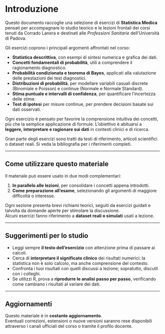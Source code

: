 # Introduzione {.unnumbered}

Questo documento raccoglie una selezione di esercizi di **Statistica Medica** pensati per accompagnare lo studio teorico e le lezioni frontali dei corsi tenuti da Corrado Lanera e destinati alle *Professioni Sanitarie* dell’Università di Padova.

Gli esercizi coprono i principali argomenti affrontati nel corso:

-   **Statistica descrittiva**, con esempi di sintesi numerica e grafica dei dati.\
-   **Concetti fondamentali di probabilità**, utili a comprendere il ragionamento diagnostico.\
-   **Probabilità condizionata e teorema di Bayes**, applicati alla valutazione delle prestazioni dei test diagnostici.
-   **Distribuzioni di probabilità**, per modellare variabili casuali discrete (Binomiale e Poisson) e continue (Normale e Normale Standard).\
-   **Stima puntuale e intervalli di confidenza**, per quantificare l’incertezza delle stime.\
-   **Test di ipotesi** per misure continue, per prendere decisioni basate sui dati osservati.\

Ogni esercizio è pensato per favorire la comprensione intuitiva dei concetti, più che la semplice applicazione di formule. L’obiettivo è abituarsi a **leggere, interpretare e ragionare sui dati** in contesti clinici e di ricerca.

Gran parte degli esercizi sono tratti da testi di riferimento, articoli scientifici o dataset reali. Si veda la bibliografia per i riferimenti completi.

------------------------------------------------------------------------

## Come utilizzare questo materiale {.unnumbered}

Il materiale può essere usato in due modi complementari:

1.  **In parallelo alle lezioni**, per consolidare i concetti appena introdotti.\
2.  **Come preparazione all’esame**, selezionando gli argomenti di maggiore difficoltà o interesse.

Ogni sezione presenta brevi richiami teorici, seguiti da esercizi guidati e talvolta da domande aperte per stimolare la discussione.\
Alcuni esercizi fanno riferimento a **dataset reali o simulati** usati a lezione.

------------------------------------------------------------------------

## Suggerimenti per lo studio {.unnumbered}

-   Leggi sempre **il testo dell’esercizio** con attenzione prima di passare ai calcoli.\
-   Cerca di **interpretare il significato clinico** dei risultati numerici: la statistica non è solo calcolo, ma anche comprensione del contesto.\
-   Confronta i tuoi risultati con quelli discussi a lezione; sopratutto, discutli con i colleghi.\
-   Se utilizzi R, prova a **riprodurre le analisi passo per passo**, verificando come cambiano i risultati al variare dei dati.

------------------------------------------------------------------------

## Aggiornamenti {.unnumbered}

Questo materiale è in **costante aggiornamento**.\
Eventuali correzioni, estensioni o nuove versioni saranno rese disponibili attraverso i canali ufficiali del corso o tramite il profilo docente.
